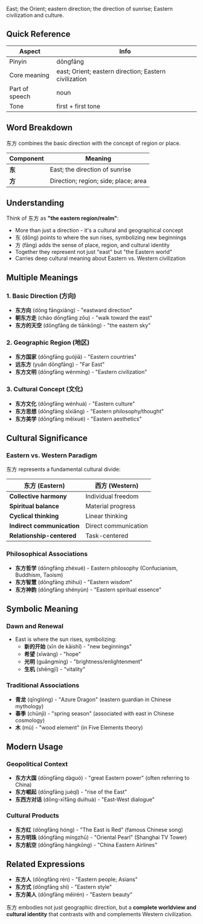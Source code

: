 East; the Orient; eastern direction; the direction of sunrise; Eastern civilization and culture.

## Quick Reference

| Aspect         | Info                                                  |
| -------------- | ----------------------------------------------------- |
| Pinyin         | dōngfāng                                              |
| Core meaning   | east; Orient; eastern direction; Eastern civilization |
| Part of speech | noun                                                  |
| Tone           | first + first tone                                    |

## Word Breakdown

东方 combines the basic direction with the concept of region or place.

| Component | Meaning                              |
| --------- | ------------------------------------ |
| **东**    | East; the direction of sunrise       |
| **方**    | Direction; region; side; place; area |

## Understanding

Think of 东方 as **"the eastern region/realm"**:

- More than just a direction - it's a cultural and geographical concept
- 东 (dōng) points to where the sun rises, symbolizing new beginnings
- 方 (fāng) adds the sense of place, region, and cultural identity
- Together they represent not just "east" but "the Eastern world"
- Carries deep cultural meaning about Eastern vs. Western civilization

## Multiple Meanings

### **1. Basic Direction (方向)**

- **东方向** (dōng fāngxiàng) - "eastward direction"
- **朝东方走** (cháo dōngfāng zǒu) - "walk toward the east"
- **东方的天空** (dōngfāng de tiānkōng) - "the eastern sky"

### **2. Geographic Region (地区)**

- **东方国家** (dōngfāng guójiā) - "Eastern countries"
- **远东方** (yuǎn dōngfāng) - "Far East"
- **东方文明** (dōngfāng wénmíng) - "Eastern civilization"

### **3. Cultural Concept (文化)**

- **东方文化** (dōngfāng wénhuà) - "Eastern culture"
- **东方思想** (dōngfāng sīxiǎng) - "Eastern philosophy/thought"
- **东方美学** (dōngfāng měixué) - "Eastern aesthetics"

## Cultural Significance

### **Eastern vs. Western Paradigm**

东方 represents a fundamental cultural divide:

| 东方 (Eastern)             | 西方 (Western)       |
| -------------------------- | -------------------- |
| **Collective harmony**     | Individual freedom   |
| **Spiritual balance**      | Material progress    |
| **Cyclical thinking**      | Linear thinking      |
| **Indirect communication** | Direct communication |
| **Relationship-centered**  | Task-centered        |

### **Philosophical Associations**

- **东方哲学** (dōngfāng zhéxué) - Eastern philosophy (Confucianism, Buddhism, Taoism)
- **东方智慧** (dōngfāng zhìhuì) - "Eastern wisdom"
- **东方神韵** (dōngfāng shényùn) - "Eastern spiritual essence"

## Symbolic Meaning

### **Dawn and Renewal**

- East is where the sun rises, symbolizing:
  - **新的开始** (xīn de kāishǐ) - "new beginnings"
  - **希望** (xīwàng) - "hope"
  - **光明** (guāngmíng) - "brightness/enlightenment"
  - **生机** (shēngjī) - "vitality"

### **Traditional Associations**

- **青龙** (qīnglóng) - "Azure Dragon" (eastern guardian in Chinese mythology)
- **春季** (chūnjì) - "spring season" (associated with east in Chinese cosmology)
- **木** (mù) - "wood element" (in Five Elements theory)

## Modern Usage

### **Geopolitical Context**

- **东方大国** (dōngfāng dàguó) - "great Eastern power" (often referring to China)
- **东方崛起** (dōngfāng juéqǐ) - "rise of the East"
- **东西方对话** (dōng-xīfāng duìhuà) - "East-West dialogue"

### **Cultural Products**

- **东方红** (dōngfāng hóng) - "The East is Red" (famous Chinese song)
- **东方明珠** (dōngfāng míngzhū) - "Oriental Pearl" (Shanghai TV Tower)
- **东方航空** (dōngfāng hángkōng) - "China Eastern Airlines"

## Related Expressions

- **东方人** (dōngfāng rén) - "Eastern people; Asians"
- **东方式** (dōngfāng shì) - "Eastern style"
- **东方美人** (dōngfāng měirén) - "Eastern beauty"

东方 embodies not just geographic direction, but a **complete worldview and cultural identity** that
contrasts with and complements Western civilization.
